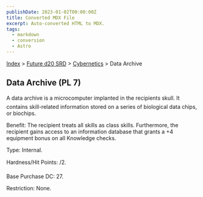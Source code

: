 ```yaml
---
publishDate: 2023-01-02T00:00:00Z
title: Converted MDX File
excerpt: Auto-converted HTML to MDX.
tags:
  - markdown
  - conversion
  - Astro
---
```


[Index](-index) > [Future d20 SRD](future-d20-srd-index) > [Cybernetics](future-d20-srd-cybernetics-index) > Data Archive

## Data Archive (PL 7)

A data archive is a microcomputer implanted in the recipients skull. It contains skill-related information stored on a series of biological data chips, or biochips.

Benefit: The recipient treats all skills as class skills. Furthermore, the recipient gains access to an information database that grants a +4 equipment bonus on all Knowledge checks.

Type: Internal.

Hardness/Hit Points: /2.

Base Purchase DC: 27.

Restriction: None.
